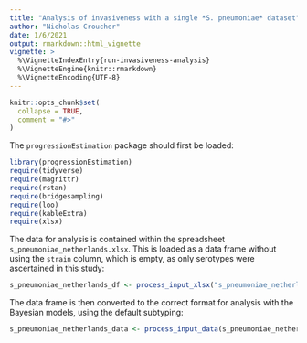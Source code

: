 ```yaml
---
title: "Analysis of invasiveness with a single *S. pneumoniae* dataset"
author: "Nicholas Croucher"
date: 1/6/2021
output: rmarkdown::html_vignette
vignette: >
  %\VignetteIndexEntry{run-invasiveness-analysis}
  %\VignetteEngine{knitr::rmarkdown}
  %\VignetteEncoding{UTF-8}
---
```


```r
knitr::opts_chunk$set(
  collapse = TRUE,
  comment = "#>"
)
```

The `progressionEstimation` package should first be loaded:

```r
library(progressionEstimation)
require(tidyverse)
require(magrittr)
require(rstan)
require(bridgesampling)
require(loo)
require(kableExtra)
require(xlsx)
```

The data for analysis is contained within the spreadsheet `s_pneumoniae_netherlands.xlsx`. This is loaded as a data frame without using the `strain` column, which is empty, as only serotypes were ascertained in this study:

```r

s_pneumoniae_netherlands_df <- process_input_xlsx("s_pneumoniae_netherlands.xlsx", use_strain = FALSE)

```

The data frame is then converted to the correct format for analysis with the Bayesian models, using the default subtyping:

```r

s_pneumoniae_netherlands_data <- process_input_data(s_pneumoniae_netherlands_df)

```



